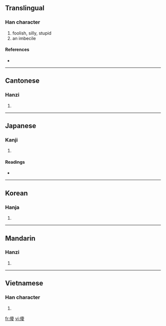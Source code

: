 {{also|儍}}
==Translingual==

===Han character===
{{Han char|rn=9|rad=人|as=11|sn=13|four=2624<sub>7</sub>|canj=人竹金水 (OHCE)}}

# foolish, silly, stupid
# an imbecile

====References====
* {{Han ref|kx=0115.060|dkj=01034|dj=0245.040|hdz=10212.030|uh=50BB|ud=20667|bh=B6CC|bd=46796}}

----

==Cantonese==

===Hanzi===
{{yue-hanzi|jyut=|y=so4}}

# {{defn|Cantonese}}

----

==Japanese==

===Kanji===
{{ja-kanji|grade=|rs=人11}}

# {{defn|Japanese}}

====Readings====
* {{ja-readings|on=[[さ]] (sa)|kun=}}

----

==Korean==

===Hanja===
{{ko-hanja|hangeul=사|rv=sa|mr=sa}}

# {{defn|Korean}}

----

==Mandarin==

===Hanzi===
{{cmn-hanzi|pin=[[shǎ]] ([[sha3]])|wg=sha<sup>3</sup>}}

# {{defn|Mandarin}}

----

==Vietnamese==

===Han character===
{{vi-hantu|[[xọa]], [[xoạ]], [[xoe]]}}

# {{defn|Vietnamese}}

[[fr:傻]]
[[vi:傻]]